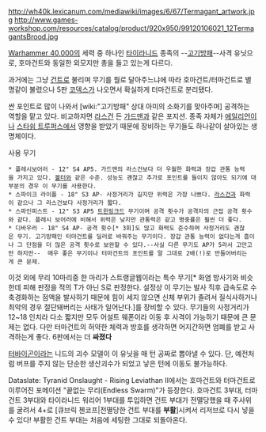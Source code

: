 http://wh40k.lexicanum.com/mediawiki/images/6/67/Termagant_artwork.jpg
http://www.games-workshop.com/resources/catalog/product/920x950/99120106021_12TermagantsBrood.jpg

[[Warhammer 40,000]]의 세력 중 하나인 [[타이라니드]] 종족의 --[[고기방패]]--사격 유닛으로, 호마건트와 동일한 외모지만 총을 들고 있는게 다르다. 

과거에는 그냥 [[건트]]로 불리며 무기를 뭘로 달아주느냐에 따라 호마건트/터마건트로 별명같이 불렸으나 5판 [[코덱스]]가 나오면서 확실하게 터마건트로 분리됐다.  

싼 포인트로 많이 나와서 [wiki:"고기방패" 상대 아미의 소화기를 맞아주며] 공격하는 역할을 맡고 있다. 비교하자면 [[라스건]] 든 [[가드맨]]과 같은 포지션. 종족 자체가 [[에일리언]]이나 [[스타쉽 트루퍼스]]에서 영향을 받았기 때문에 장비하는 무기들도 하나같이 살아있는 생명체이다.

사용 무기
 * 플레시보어러 - 12" S4 AP5. 가드맨의 라스건보다 더 우월한 화력과 장갑 관통 능력을 가지고 있다. [[볼터]]와 같은 수준. 성능도 괜찮고 추가로 포인트를 들이지 않아도 되기에 대부분의 경우 이 무기를 사용한다.
 * 스파이크 라이플 - 18" S3 AP- 사정거리가 길지만 위력은 가장 나쁘다. [[라스건]]과 화력이 같으나 그 라스건보다 사정거리가 짧다.
 * 스파인피스트 - 12" S3 AP5 [[트윈링크드]] 무기이며 공격 횟수가 공격자의 근접 공격 횟수와 같다. 플레시 보어러에 비해서 위력은 낮지만 관통력은 같고 명중률은 훨씬 더 좋다.
 * 디바우러 - 18" S4 AP- 공격 횟수[* 3회]도 많고 화력도 준수하며 사정거리도 괜찮은 무기. 고기방패인 터마건트를 딜러로 바꿔주는 무기이다. 장갑 관통 능력이 없다는게 흠이나 그 단점을 더 많은 공격 횟수로 보완할 수 있다.--사실 다른 무기도 AP가 5라서 고만고만 하지만--  매우 좋은 무기이나 터마건트의 포인트를 말 그대로 2배(!)로 만들어버리는게 큰 문제.

이것 외에 무리 10마리중 한 마리가 스트랭글웹이라는 특수 무기[* 화염 방사기와 비슷한데 피해 판정을 적의 T가 아닌 S로 판정한다. 설정상 이 무기는 발사 직후 급속도로 수축경화하는 점액을 발사하기 때문에 힘이 세지 않으면 신체 부위가 졸려서 질식사하거나 최악의 경우 절단돼버리는 사태가 일어난다.]를 장비할 수 있다. 무기들의 사정거리가 12~18 인치라 다소 짧지만 모두 어설트 웨폰이라 이동 후 사격이 가능하기 때문에 큰 문제는 없다. 다만 터마건트의 허약한 체력과 방호를 생각하면 어지간하면 엄폐를 받고 사격하는게 좋다.
6판에서는 더 '''싸졌다'''

[[터바이곤]]이라는 니드의 괴수 모델이 이 유닛을 매 턴 공짜로 뽑아낼 수 있다. 단, 예전처럼 버프를 주지 않는 단순한 생산괴수가 되었고 낳은 턴에 이동도 불가능하다.

Dataslate: Tyranid Onslaught - Rising Leviathan II에서는 호마건트와 터마건트로 이루어진 포메이션 "끝없는 무리(Endless Swarm)"가 등장한다. 호마건트 3부대, 터마건트 3부대와 타이라니드 워리어 1부대를 투입하면 건트 부대가 전멸당했을 때 주사위를 굴려서 4+로 [큐브릭 첸코프|전멸당한 건트 부대를 '''부활''']시켜서 리저브로 다시 넣을 수 있다! 부활한 건트 부대는 처음에 세팅한 그대로 되돌아온다.
